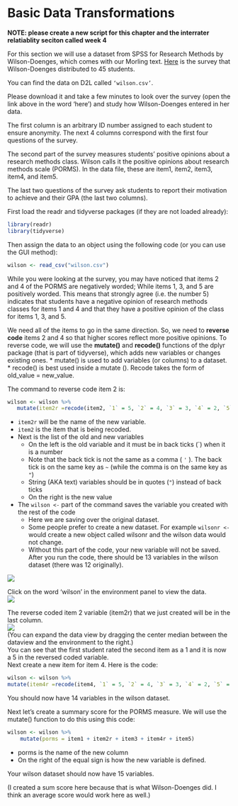# Basic Data Transformations

**NOTE: please create a new script for this chapter and the interrater relatiablity seciton called week 4**

For this section we will use a dataset from SPSS for Research Methods by Wilson-Doenges, which comes with our Morling text. [Here](https://docs.google.com/document/d/1V1vHljcqtVYXE-2iHcdcR0FNzjdCmJXc6Je5TuWMPuk/edit?usp=sharing) is the survey that Wilson-Doenges distributed to 45 students.  

You can find the data on D2L called `‘wilson.csv’`.  
 
Please download it and take a few minutes to look over the survey (open the link above in the word ‘here’) and study how Wilson-Doenges entered in her data.  

The first column is an arbitrary ID number assigned to each student to ensure anonymity. The next 4 columns correspond with the first four questions of the survey. 

The second part of the survey measures students’ positive opinions about a research methods class. Wilson calls it the positive opinions about research methods scale (PORMS). In the data file, these are item1, item2, item3, item4, and item5.  

The last two questions of the survey ask students to report their motivation to achieve and their GPA (the last two columns).  

First load the readr and tidyverse packages (if they are not loaded already):   

```r
library(readr)
library(tidyverse)
```

Then assign the data to an object using the following code (or you can use the GUI method):  

```r
wilson <- read_csv("wilson.csv") 
```


While you were looking at the survey, you may have noticed that items 2 and 4 of the PORMS are negatively worded; While items 1, 3, and 5 are positively worded. This means that strongly agree (i.e. the number 5) indicates that students have a negative opinion of research methods classes for items 1 and 4 and that they have a positive opinion of the class for items 1, 3, and 5.   


We need all of the items to go in the same direction. So, we need to **reverse code** items 2 and 4 so that higher scores reflect more positive opinions. To reverse code, we will use the **mutate()** and **recode()** functions of the dplyr package (that is part of tidyverse), which adds new variables or changes existing ones. 
* mutate() is used to add variables (or columns) to a dataset. 
* recode() is best used inside a mutate (). Recode takes the form of old_value = new_value.

The command to reverse code item 2 is:

```r
wilson <- wilson %>%
   mutate(item2r =recode(item2, `1` = 5, `2` = 4, `3` = 3, `4` = 2, `5` = 1))
```


*	`item2r` will be the name of the new variable. 
*	`item2` is the item that is being recoded. 
* Next is the list of the old and new variables 
    + On the left is the old variable and it must be in back ticks (`) when it is a number
    + Note that the back tick is not the same as a comma ( `'` ). The back tick is on the same key as `~` (while the comma is on the same key as `"`)
    + String (AKA text) variables should be in quotes (`"`) instead of back ticks
    + On the right is the new value
*	The `wilson <-` part of the command saves the variable you created with the rest of the code
    + Here we are saving over the original dataset. 
    + Some people prefer to create a new dataset. For example  `wilsonr <-`   would create a new object called wilsonr and the wilson data would not change.
    + Without this part of the code, your new variable will not be saved.   
After you run the code, there should be 13 variables in the wilson dataset (there was 12 originally).

![](img/mutatewilson.png)  

Click on the word ‘wilson’ in the environment panel to view the data.  
![](img/wilsonview.png)  

The reverse coded item 2 variable (item2r) that we just created will be in the last column.  
![](img/wilsonview2.png)  
(You can expand the data view by dragging the center median between the dataview and the environment to the right.)   
You can see that the first student rated the second item as a 1 and it is now a 5 in the reversed coded variable.  
Next create a new item for item 4. Here is the code:  
```r
wilson <- wilson %>% 
mutate(item4r =recode(item4, `1` = 5, `2` = 4, `3` = 3, `4` = 2, `5` = 1))
```


You should now have 14 variables in the wilson dataset.  

Next let’s create a summary score for the PORMS measure. We will use the mutate() function to do this using this code:  

```r
wilson <- wilson %>% 
    mutate(porms = item1 + item2r + item3 + item4r + item5)
```

*	porms is the name of the new column  
*	On the right of the equal sign is how the new variable is defined.  

Your wilson dataset should now have 15 variables.   

(I created a sum score here because that is what Wilson-Doenges did. I think an average score would work here as well.)   
